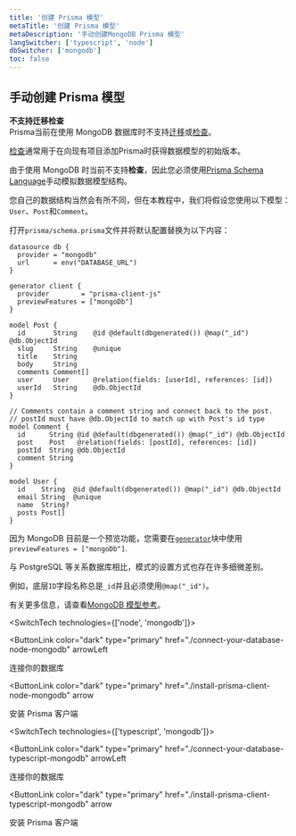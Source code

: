 ```yaml
---
title: '创建 Prisma 模型'
metaTitle: '创建 Prisma 模型'
metaDescription: '手动创建MongoDB Prisma 模型'
langSwitcher: ['typescript', 'node']
dbSwitcher: ['mongodb']
toc: false
---
```


## 手动创建 Prisma 模型

<Admonition type="warning">

**不支持迁移检查** <br />
Prisma当前在使用 MongoDB 数据库时不支持[迁移](../../../../concepts/components/prisma-migrate)或[检查](../../../../concepts/components/introspection)。

</Admonition>

[检查](../../../../concepts/components/introspection)通常用于在向现有项目添加Prisma时获得数据模型的初始版本。

由于使用 MongoDB 时当前不支持**检查**，因此您必须使用[Prisma Schema Language](../../../../concepts/components/prisma-schema)手动模拟数据模型结构。

<Admonition type="info">

您自己的数据结构当然会有所不同，但在本教程中，我们将假设您使用以下模型：`User`、`Post`和`Comment`。

</Admonition>

打开`prisma/schema.prisma`文件并将默认配置替换为以下内容：

```prisma file=prisma/schema.prisma
datasource db {
  provider = "mongodb"
  url      = env("DATABASE_URL")
}

generator client {
  provider        = "prisma-client-js"
  previewFeatures = ["mongoDb"]
}

model Post {
  id       String    @id @default(dbgenerated()) @map("_id") @db.ObjectId
  slug     String    @unique
  title    String
  body     String
  comments Comment[]
  user     User      @relation(fields: [userId], references: [id])
  userId   String    @db.ObjectId
}

// Comments contain a comment string and connect back to the post.
// postId must have @db.ObjectId to match up with Post's id type
model Comment {
  id      String @id @default(dbgenerated()) @map("_id") @db.ObjectId
  post    Post   @relation(fields: [postId], references: [id])
  postId  String @db.ObjectId
  comment String
}

model User {
  id    String  @id @default(dbgenerated()) @map("_id") @db.ObjectId
  email String  @unique
  name  String?
  posts Post[]
}
```

因为 MongoDB 目前是一个预览功能，您需要在[`generator`](../../../../reference/api-reference/prisma-schema-reference#generator)块中使用`previewFeatures = ["mongoDb"]`.

与 PostgreSQL 等关系数据库相比，模式的设置方式也存在许多细微差别。

例如，底层`ID`字段名称总是`_id`并且必须使用`@map("_id")`。

有关更多信息，请查看[MongoDB 模型参考](../../../../reference/api-reference/prisma-schema-reference#mongodb-2)。

<SwitchTech technologies={['node', 'mongodb']}>

<NavigationLinksContainer>

<ButtonLink
  color="dark"
  type="primary"
  href="./connect-your-database-node-mongodb"
  arrowLeft
>
  连接你的数据库
</ButtonLink>

<ButtonLink
  color="dark"
  type="primary"
  href="./install-prisma-client-node-mongodb"
  arrow
>
  安装 Prisma 客户端
</ButtonLink>

</NavigationLinksContainer>

</SwitchTech>

<SwitchTech technologies={['typescript', 'mongodb']}>

<NavigationLinksContainer>

<ButtonLink
  color="dark"
  type="primary"
  href="./connect-your-database-typescript-mongodb"
  arrowLeft
>
  连接你的数据库
</ButtonLink>

<ButtonLink
  color="dark"
  type="primary"
  href="./install-prisma-client-typescript-mongodb"
  arrow
>
  安装 Prisma 客户端
</ButtonLink>

</NavigationLinksContainer>

</SwitchTech>
